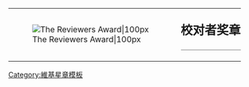 {| style="border: 1px solid {{{border|gray}}}; background-color: {{{color|#fdffe7}}};"
|rowspan="2" valign="top" | [[Image:Reviewer's Award2.png|The Reviewers Award|100px]]
|rowspan="2" |
|style="font-size: x-large; padding: 0; vertical-align: bottom; height: 1.1em;" | '''校对者奖章'''
|-
|style="vertical-align: top; border-top: 1px solid gray;" | {{{1}}}
|}
<noinclude>
{{Barnstar documentation
|for = 校对者奖章旨在奖励在[[WP:FAC|特色条目候选]]中的努力表现。
}}
[[Category:維基星章模板]]
</noinclude>